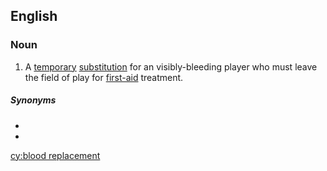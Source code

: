 ==English==
{{wikipedia}}

===Noun===
{{en-noun|head=[[blood]] [[replacement]]}}

# {{lb|en|rugby}} A [[temporary]] [[substitution]] for an visibly-bleeding player who must leave the field of play for [[first-aid]] treatment.

=====Synonyms=====
* {{l|en|blood bin}}
* {{l|en|blood substitution}}

[[cy:blood replacement]]